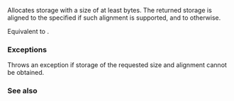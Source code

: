 {{cpp/experimental/pmr/memory_resource/title|allocate}}
{{cpp/experimental/lib extensions/pmr/memory_resource/navbar}}
{{ddcl|since=libfund_ts|1=
void* allocate( std::size_t bytes, std::size_t alignment = alignof(std::max_align_t) );
}}

Allocates storage with a size of at least {{c|bytes}} bytes. The returned storage is aligned to the specified {{c|alignment}} if such alignment is supported, and to {{c|alignof(std::max_align_t)}} otherwise. 

Equivalent to {{c|return do_allocate(bytes, alignment);}}.

===Exceptions===
Throws an exception if storage of the requested size and alignment cannot be obtained.

===See also===
{{dsc begin}}
{{dsc inc|cpp/experimental/memory_resource/dsc do_allocate}}
{{dsc end}}